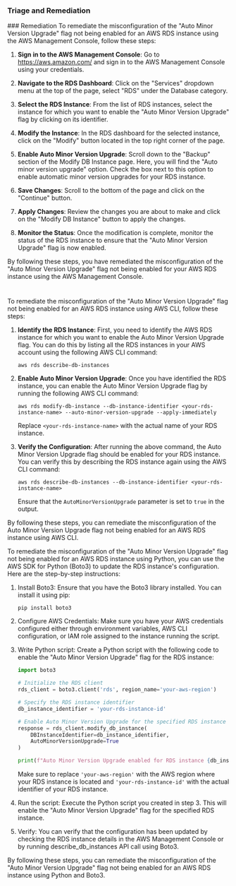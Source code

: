 
### Triage and Remediation
<Tabs>
<Tab title='Remediation'>
### Remediation

<AccordionGroup>
<Accordion title='Using Console' defaultOpen='true'>
To remediate the misconfiguration of the "Auto Minor Version Upgrade" flag not being enabled for an AWS RDS instance using the AWS Management Console, follow these steps:

1. **Sign in to the AWS Management Console**: Go to https://aws.amazon.com/ and sign in to the AWS Management Console using your credentials.

2. **Navigate to the RDS Dashboard**: Click on the "Services" dropdown menu at the top of the page, select "RDS" under the Database category.

3. **Select the RDS Instance**: From the list of RDS instances, select the instance for which you want to enable the "Auto Minor Version Upgrade" flag by clicking on its identifier.

4. **Modify the Instance**: In the RDS dashboard for the selected instance, click on the "Modify" button located in the top right corner of the page.

5. **Enable Auto Minor Version Upgrade**: Scroll down to the "Backup" section of the Modify DB Instance page. Here, you will find the "Auto minor version upgrade" option. Check the box next to this option to enable automatic minor version upgrades for your RDS instance.

6. **Save Changes**: Scroll to the bottom of the page and click on the "Continue" button.

7. **Apply Changes**: Review the changes you are about to make and click on the "Modify DB Instance" button to apply the changes.

8. **Monitor the Status**: Once the modification is complete, monitor the status of the RDS instance to ensure that the "Auto Minor Version Upgrade" flag is now enabled.

By following these steps, you have remediated the misconfiguration of the "Auto Minor Version Upgrade" flag not being enabled for your AWS RDS instance using the AWS Management Console.

#
</Accordion>

<Accordion title='Using CLI'>
To remediate the misconfiguration of the "Auto Minor Version Upgrade" flag not being enabled for an AWS RDS instance using AWS CLI, follow these steps:

1. **Identify the RDS Instance**: First, you need to identify the AWS RDS instance for which you want to enable the Auto Minor Version Upgrade flag. You can do this by listing all the RDS instances in your AWS account using the following AWS CLI command:
   ```
   aws rds describe-db-instances
   ```

2. **Enable Auto Minor Version Upgrade**: Once you have identified the RDS instance, you can enable the Auto Minor Version Upgrade flag by running the following AWS CLI command:
   ```
   aws rds modify-db-instance --db-instance-identifier <your-rds-instance-name> --auto-minor-version-upgrade --apply-immediately
   ```
   Replace `<your-rds-instance-name>` with the actual name of your RDS instance.

3. **Verify the Configuration**: After running the above command, the Auto Minor Version Upgrade flag should be enabled for your RDS instance. You can verify this by describing the RDS instance again using the AWS CLI command:
   ```
   aws rds describe-db-instances --db-instance-identifier <your-rds-instance-name>
   ```
   Ensure that the `AutoMinorVersionUpgrade` parameter is set to `true` in the output.

By following these steps, you can remediate the misconfiguration of the Auto Minor Version Upgrade flag not being enabled for an AWS RDS instance using AWS CLI.
</Accordion>

<Accordion title='Using Python'>
To remediate the misconfiguration of the "Auto Minor Version Upgrade" flag not being enabled for an AWS RDS instance using Python, you can use the AWS SDK for Python (Boto3) to update the RDS instance's configuration. Here are the step-by-step instructions:

1. Install Boto3: Ensure that you have the Boto3 library installed. You can install it using pip:
   ```
   pip install boto3
   ```

2. Configure AWS Credentials: Make sure you have your AWS credentials configured either through environment variables, AWS CLI configuration, or IAM role assigned to the instance running the script.

3. Write Python script: Create a Python script with the following code to enable the "Auto Minor Version Upgrade" flag for the RDS instance:

   ```python
   import boto3

   # Initialize the RDS client
   rds_client = boto3.client('rds', region_name='your-aws-region')

   # Specify the RDS instance identifier
   db_instance_identifier = 'your-rds-instance-id'

   # Enable Auto Minor Version Upgrade for the specified RDS instance
   response = rds_client.modify_db_instance(
       DBInstanceIdentifier=db_instance_identifier,
       AutoMinorVersionUpgrade=True
   )

   print(f"Auto Minor Version Upgrade enabled for RDS instance {db_instance_identifier}")
   ```

   Make sure to replace `'your-aws-region'` with the AWS region where your RDS instance is located and `'your-rds-instance-id'` with the actual identifier of your RDS instance.

4. Run the script: Execute the Python script you created in step 3. This will enable the "Auto Minor Version Upgrade" flag for the specified RDS instance.

5. Verify: You can verify that the configuration has been updated by checking the RDS instance details in the AWS Management Console or by running describe_db_instances API call using Boto3.

By following these steps, you can remediate the misconfiguration of the "Auto Minor Version Upgrade" flag not being enabled for an AWS RDS instance using Python and Boto3.
</Accordion>

</AccordionGroup>
</Tab>
</Tabs>
